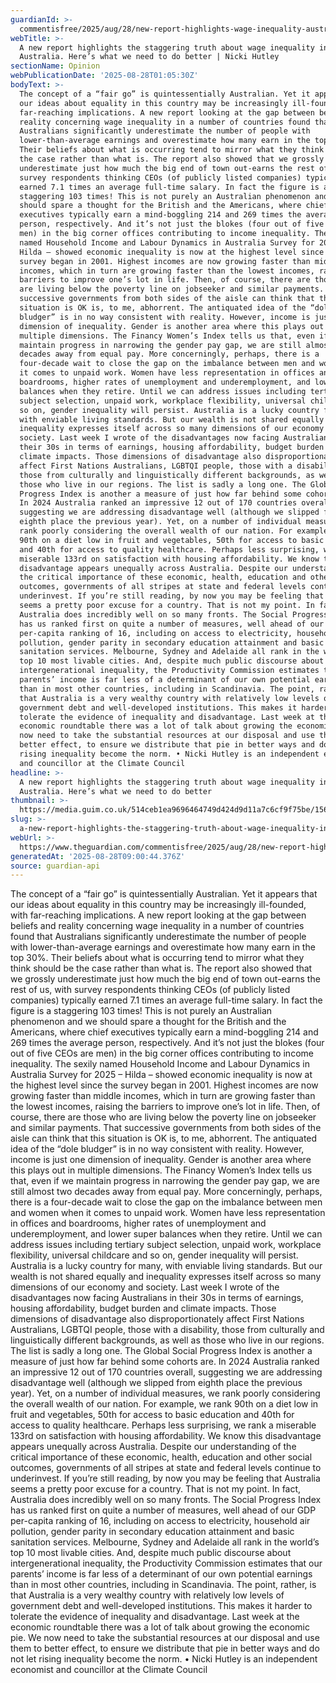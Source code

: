 ```yaml
---
guardianId: >-
  commentisfree/2025/aug/28/new-report-highlights-wage-inequality-australia-wealth-gap
webTitle: >-
  A new report highlights the staggering truth about wage inequality in
  Australia. Here’s what we need to do better | Nicki Hutley
sectionName: Opinion
webPublicationDate: '2025-08-28T01:05:30Z'
bodyText: >-
  The concept of a “fair go” is quintessentially Australian. Yet it appears that
  our ideas about equality in this country may be increasingly ill-founded, with
  far-reaching implications. A new report looking at the gap between beliefs and
  reality concerning wage inequality in a number of countries found that
  Australians significantly underestimate the number of people with
  lower-than-average earnings and overestimate how many earn in the top 30%.
  Their beliefs about what is occurring tend to mirror what they think should be
  the case rather than what is. The report also showed that we grossly
  underestimate just how much the big end of town out-earns the rest of us, with
  survey respondents thinking CEOs (of publicly listed companies) typically
  earned 7.1 times an average full-time salary. In fact the figure is a
  staggering 103 times! This is not purely an Australian phenomenon and we
  should spare a thought for the British and the Americans, where chief
  executives typically earn a mind-boggling 214 and 269 times the average
  person, respectively. And it’s not just the blokes (four out of five CEOs are
  men) in the big corner offices contributing to income inequality. The sexily
  named Household Income and Labour Dynamics in Australia Survey for 2025 –
  Hilda – showed economic inequality is now at the highest level since the
  survey began in 2001. Highest incomes are now growing faster than middle
  incomes, which in turn are growing faster than the lowest incomes, raising the
  barriers to improve one’s lot in life. Then, of course, there are those who
  are living below the poverty line on jobseeker and similar payments. That
  successive governments from both sides of the aisle can think that this
  situation is OK is, to me, abhorrent. The antiquated idea of the “dole
  bludger” is in no way consistent with reality. However, income is just one
  dimension of inequality. Gender is another area where this plays out in
  multiple dimensions. The Financy Women’s Index tells us that, even if we
  maintain progress in narrowing the gender pay gap, we are still almost two
  decades away from equal pay. More concerningly, perhaps, there is a
  four-decade wait to close the gap on the imbalance between men and women when
  it comes to unpaid work. Women have less representation in offices and
  boardrooms, higher rates of unemployment and underemployment, and lower super
  balances when they retire. Until we can address issues including tertiary
  subject selection, unpaid work, workplace flexibility, universal childcare and
  so on, gender inequality will persist. Australia is a lucky country for many,
  with enviable living standards. But our wealth is not shared equally and
  inequality expresses itself across so many dimensions of our economy and
  society. Last week I wrote of the disadvantages now facing Australians in
  their 30s in terms of earnings, housing affordability, budget burden and
  climate impacts. Those dimensions of disadvantage also disproportionately
  affect First Nations Australians, LGBTQI people, those with a disability,
  those from culturally and linguistically different backgrounds, as well as
  those who live in our regions. The list is sadly a long one. The Global Social
  Progress Index is another a measure of just how far behind some cohorts are.
  In 2024 Australia ranked an impressive 12 out of 170 countries overall,
  suggesting we are addressing disadvantage well (although we slipped from
  eighth place the previous year). Yet, on a number of individual measures, we
  rank poorly considering the overall wealth of our nation. For example, we rank
  90th on a diet low in fruit and vegetables, 50th for access to basic education
  and 40th for access to quality healthcare. Perhaps less surprising, we rank a
  miserable 133rd on satisfaction with housing affordability. We know this
  disadvantage appears unequally across Australia. Despite our understanding of
  the critical importance of these economic, health, education and other social
  outcomes, governments of all stripes at state and federal levels continue to
  underinvest. If you’re still reading, by now you may be feeling that Australia
  seems a pretty poor excuse for a country. That is not my point. In fact,
  Australia does incredibly well on so many fronts. The Social Progress Index
  has us ranked first on quite a number of measures, well ahead of our GDP
  per-capita ranking of 16, including on access to electricity, household air
  pollution, gender parity in secondary education attainment and basic
  sanitation services. Melbourne, Sydney and Adelaide all rank in the world’s
  top 10 most livable cities. And, despite much public discourse about
  intergenerational inequality, the Productivity Commission estimates that our
  parents’ income is far less of a determinant of our own potential earnings
  than in most other countries, including in Scandinavia. The point, rather, is
  that Australia is a very wealthy country with relatively low levels of
  government debt and well-developed institutions. This makes it harder to
  tolerate the evidence of inequality and disadvantage. Last week at the
  economic roundtable there was a lot of talk about growing the economic pie. We
  now need to take the substantial resources at our disposal and use them to
  better effect, to ensure we distribute that pie in better ways and do not let
  rising inequality become the norm. • Nicki Hutley is an independent economist
  and councillor at the Climate Council
headline: >-
  A new report highlights the staggering truth about wage inequality in
  Australia. Here’s what we need to do better
thumbnail: >-
  https://media.guim.co.uk/514ceb1ea9696464749d424d9d11a7c6cf9f75be/156_0_2998_2400/500.jpg
slug: >-
  a-new-report-highlights-the-staggering-truth-about-wage-inequality-in-australia-heres-what-we-need-to-do-better-or-nicki-hutley
webUrl: >-
  https://www.theguardian.com/commentisfree/2025/aug/28/new-report-highlights-wage-inequality-australia-wealth-gap
generatedAt: '2025-08-28T09:00:44.376Z'
source: guardian-api
---
```

The concept of a “fair go” is quintessentially Australian. Yet it appears that our ideas about equality in this country may be increasingly ill-founded, with far-reaching implications. A new report looking at the gap between beliefs and reality concerning wage inequality in a number of countries found that Australians significantly underestimate the number of people with lower-than-average earnings and overestimate how many earn in the top 30%. Their beliefs about what is occurring tend to mirror what they think should be the case rather than what is. The report also showed that we grossly underestimate just how much the big end of town out-earns the rest of us, with survey respondents thinking CEOs (of publicly listed companies) typically earned 7.1 times an average full-time salary. In fact the figure is a staggering 103 times! This is not purely an Australian phenomenon and we should spare a thought for the British and the Americans, where chief executives typically earn a mind-boggling 214 and 269 times the average person, respectively. And it’s not just the blokes (four out of five CEOs are men) in the big corner offices contributing to income inequality. The sexily named Household Income and Labour Dynamics in Australia Survey for 2025 – Hilda – showed economic inequality is now at the highest level since the survey began in 2001. Highest incomes are now growing faster than middle incomes, which in turn are growing faster than the lowest incomes, raising the barriers to improve one’s lot in life. Then, of course, there are those who are living below the poverty line on jobseeker and similar payments. That successive governments from both sides of the aisle can think that this situation is OK is, to me, abhorrent. The antiquated idea of the “dole bludger” is in no way consistent with reality. However, income is just one dimension of inequality. Gender is another area where this plays out in multiple dimensions. The Financy Women’s Index tells us that, even if we maintain progress in narrowing the gender pay gap, we are still almost two decades away from equal pay. More concerningly, perhaps, there is a four-decade wait to close the gap on the imbalance between men and women when it comes to unpaid work. Women have less representation in offices and boardrooms, higher rates of unemployment and underemployment, and lower super balances when they retire. Until we can address issues including tertiary subject selection, unpaid work, workplace flexibility, universal childcare and so on, gender inequality will persist. Australia is a lucky country for many, with enviable living standards. But our wealth is not shared equally and inequality expresses itself across so many dimensions of our economy and society. Last week I wrote of the disadvantages now facing Australians in their 30s in terms of earnings, housing affordability, budget burden and climate impacts. Those dimensions of disadvantage also disproportionately affect First Nations Australians, LGBTQI people, those with a disability, those from culturally and linguistically different backgrounds, as well as those who live in our regions. The list is sadly a long one. The Global Social Progress Index is another a measure of just how far behind some cohorts are. In 2024 Australia ranked an impressive 12 out of 170 countries overall, suggesting we are addressing disadvantage well (although we slipped from eighth place the previous year). Yet, on a number of individual measures, we rank poorly considering the overall wealth of our nation. For example, we rank 90th on a diet low in fruit and vegetables, 50th for access to basic education and 40th for access to quality healthcare. Perhaps less surprising, we rank a miserable 133rd on satisfaction with housing affordability. We know this disadvantage appears unequally across Australia. Despite our understanding of the critical importance of these economic, health, education and other social outcomes, governments of all stripes at state and federal levels continue to underinvest. If you’re still reading, by now you may be feeling that Australia seems a pretty poor excuse for a country. That is not my point. In fact, Australia does incredibly well on so many fronts. The Social Progress Index has us ranked first on quite a number of measures, well ahead of our GDP per-capita ranking of 16, including on access to electricity, household air pollution, gender parity in secondary education attainment and basic sanitation services. Melbourne, Sydney and Adelaide all rank in the world’s top 10 most livable cities. And, despite much public discourse about intergenerational inequality, the Productivity Commission estimates that our parents’ income is far less of a determinant of our own potential earnings than in most other countries, including in Scandinavia. The point, rather, is that Australia is a very wealthy country with relatively low levels of government debt and well-developed institutions. This makes it harder to tolerate the evidence of inequality and disadvantage. Last week at the economic roundtable there was a lot of talk about growing the economic pie. We now need to take the substantial resources at our disposal and use them to better effect, to ensure we distribute that pie in better ways and do not let rising inequality become the norm. • Nicki Hutley is an independent economist and councillor at the Climate Council
